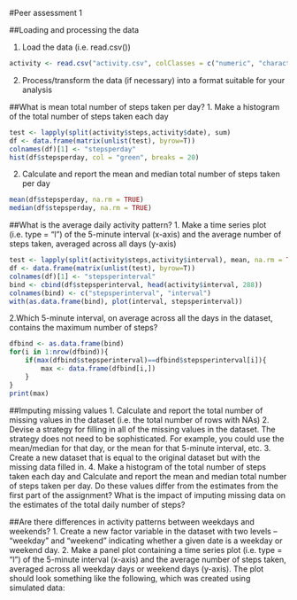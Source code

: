 #Peer assessment 1


##Loading and processing the data

1. Load the data (i.e. read.csv())
```r
activity <- read.csv("activity.csv", colClasses = c("numeric", "character", "numeric"))
```
2. Process/transform the data (if necessary) into a format suitable for your analysis


##What is mean total number of steps taken per day?
1. Make a histogram of the total number of steps taken each day
```r
test <- lapply(split(activity$steps,activity$date), sum) 
df <- data.frame(matrix(unlist(test), byrow=T))
colnames(df)[1] <- "stepsperday"
hist(df$stepsperday, col = "green", breaks = 20)
```

2. Calculate and report the mean and median total number of steps taken per day
```r
mean(df$stepsperday, na.rm = TRUE)
median(df$stepsperday, na.rm = TRUE)
```

##What is the average daily activity pattern?
1. Make a time series plot (i.e. type = "l") of the 5-minute interval (x-axis) and the average number of steps taken, averaged across all days (y-axis)
```r
test <- lapply(split(activity$steps,activity$interval), mean, na.rm = TRUE)
df <- data.frame(matrix(unlist(test), byrow=T))
colnames(df)[1] <- "stepsperinterval"
bind <- cbind(df$stepsperinterval, head(activity$interval, 288))
colnames(bind) <- c("stepsperinterval", "interval")
with(as.data.frame(bind), plot(interval, stepsperinterval))
```

2.Which 5-minute interval, on average across all the days in the dataset, contains the maximum number of steps?
```r
dfbind <- as.data.frame(bind)
for(i in 1:nrow(dfbind)){
    if(max(dfbind$stepsperinterval)==dfbind$stepsperinterval[i]){
        max <- data.frame(dfbind[i,])
    }
}
print(max)
```

##Imputing missing values
1. Calculate and report the total number of missing values in the dataset (i.e. the total number of rows with NAs)
2. Devise a strategy for filling in all of the missing values in the dataset. The strategy does not need to be sophisticated. For example, you could use the mean/median for that day, or the mean for that 5-minute interval, etc.
3. Create a new dataset that is equal to the original dataset but with the missing data filled in.
4. Make a histogram of the total number of steps taken each day and Calculate and report the mean and median total number of steps taken per day. Do these values differ from the estimates from the first part of the assignment? What is the impact of imputing missing data on the estimates of the total daily number of steps?


##Are there differences in activity patterns between weekdays and weekends?
1. Create a new factor variable in the dataset with two levels -- "weekday" and "weekend" indicating whether a given date is a weekday or weekend day.
2. Make a panel plot containing a time series plot (i.e. type = "l") of the 5-minute interval (x-axis) and the average number of steps taken, averaged across all weekday days or weekend days (y-axis). The plot should look something like the following, which was created using simulated data:
